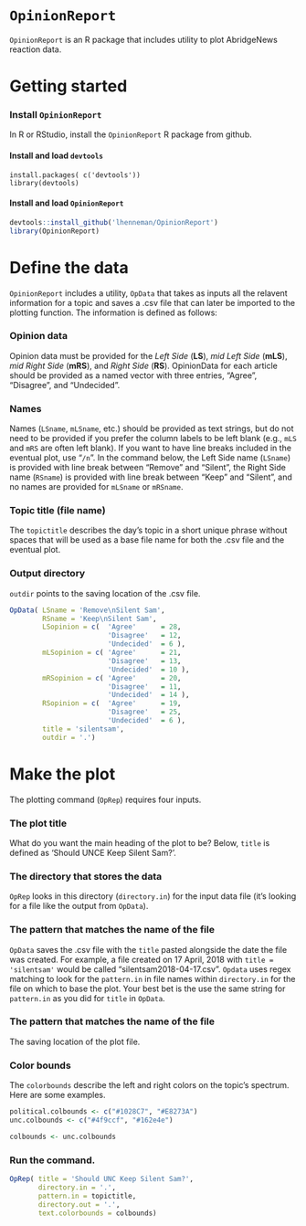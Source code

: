 # ```OpinionReport```

```OpinionReport``` is an R package that includes utility to plot AbridgeNews reaction data.

# Getting started

### Install ```OpinionReport```
In R or RStudio, install the ```OpinionReport``` R package from github.  

#### Install and load ```devtools```
```
install.packages( c('devtools'))
library(devtools)
```

#### Install and load ```OpinionReport```
```r
devtools::install_github('lhenneman/OpinionReport')
library(OpinionReport)
```

# Define the data
```OpinionReport``` includes a utility, ```OpData``` that takes as inputs all the relavent information for a topic and saves a .csv file that can later be imported to the plotting function. The information is defined as follows:

### Opinion data
Opinion data must be provided for the *Left Side* (**LS**), *mid Left Side* (**mLS**), *mid Right Side* (**mRS**), and *Right Side* (**RS**). OpinionData for each article should be provided as a named vector with three entries, "Agree", "Disagree", and "Undecided".

### Names
Names (```LSname```, ```mLSname```, etc.) should be provided as text strings, but do not need to be provided if you prefer the column labels to be left blank (e.g., ```mLS``` and ```mRS``` are often left blank). If you want to have line breaks included in the eventual plot, use "```/n```". In the command below, the Left Side name (```LSname```) is provided with line break between "Remove" and "Silent", the Right Side name (```RSname```) is provided with line break between "Keep" and "Silent", and no names are provided for ```mLSname``` or ```mRSname```.

### Topic title (file name)
The ```topictitle``` describes the day's topic in a short unique phrase without spaces that will be used as a base file name for both the .csv file and the eventual plot.

### Output directory
```outdir``` points to the saving location of the .csv file.

```r
OpData( LSname = 'Remove\nSilent Sam',
        RSname = 'Keep\nSilent Sam',
        LSopinion = c(  'Agree'      = 28,
                        'Disagree'   = 12,
                        'Undecided'  = 6 ),
        mLSopinion = c( 'Agree'      = 21,
                        'Disagree'   = 13,
                        'Undecided'  = 10 ),
        mRSopinion = c( 'Agree'      = 20,
                        'Disagree'   = 11,
                        'Undecided'  = 14 ),
        RSopinion = c(  'Agree'      = 19,
                        'Disagree'   = 25,
                        'Undecided'  = 6 ),
        title = 'silentsam',
        outdir = '.')
```

# Make the plot
The plotting command (```OpRep```) requires four inputs.

### The plot title
What do you want the main heading of the plot to be? Below, ```title``` is defined as 'Should UNCE Keep Silent Sam?'.

### The directory that stores the data
```OpRep``` looks in this directory (```directory.in```) for the input data file (it's looking for a file like the output from ```OpData```).

### The pattern that matches the name of the file
```OpData``` saves the .csv file with the ```title``` pasted alongside the date the file was created. For example, a file created on 17 April, 2018 with  ```title = 'silentsam'``` would be called "silentsam2018-04-17.csv". ```Opdata``` uses regex matching to look for the ```pattern.in``` in file names within ```directory.in``` for the file on which to base the plot. Your best bet is the use the same string for ```pattern.in``` as you did for ```title``` in ```OpData```.

### The pattern that matches the name of the file
The saving location of the plot file.

### Color bounds
The ```colorbounds``` describe the left and right colors on the topic's spectrum. Here are some examples.
```r
political.colbounds <- c("#1028C7", "#E8273A")
unc.colbounds <- c("#4f9ccf", "#162e4e")

colbounds <- unc.colbounds
```

### Run the command.
```r
OpRep( title = 'Should UNC Keep Silent Sam?',
       directory.in = '.',
       pattern.in = topictitle,
       directory.out = '.',
       text.colorbounds = colbounds)
```
























